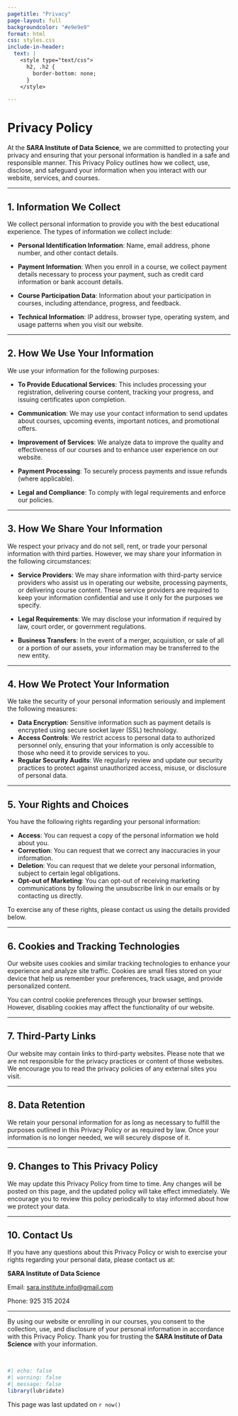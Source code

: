 ```yaml
---
pagetitle: "Privacy"
page-layout: full
backgroundcolor: "#e9e9e9"
format: html
css: styles.css
include-in-header: 
  text: |
    <style type="text/css">
      h2, .h2 {
        border-bottom: none;
      }
    </style>

---
```


# Privacy Policy

::: {.col}
::: {.card}

At the **SARA Institute of Data Science**, we are committed to protecting your privacy and ensuring that your personal information is handled in a safe and responsible manner. This Privacy Policy outlines how we collect, use, disclose, and safeguard your information when you interact with our website, services, and courses.

---

## 1. Information We Collect

We collect personal information to provide you with the best educational experience. The types of information we collect include:

- **Personal Identification Information**: Name, email address, phone number, and other contact details.

- **Payment Information**: When you enroll in a course, we collect payment details necessary to process your payment, such as credit card information or bank account details.

- **Course Participation Data**: Information about your participation in courses, including attendance, progress, and feedback.

- **Technical Information**: IP address, browser type, operating system, and usage patterns when you visit our website.

---

## 2. How We Use Your Information

We use your information for the following purposes:

- **To Provide Educational Services**: This includes processing your registration, delivering course content, tracking your progress, and issuing certificates upon completion.

- **Communication**: We may use your contact information to send updates about courses, upcoming events, important notices, and promotional offers.

- **Improvement of Services**: We analyze data to improve the quality and effectiveness of our courses and to enhance user experience on our website.

- **Payment Processing**: To securely process payments and issue refunds (where applicable).

- **Legal and Compliance**: To comply with legal requirements and enforce our policies.

---

## 3. How We Share Your Information

We respect your privacy and do not sell, rent, or trade your personal information with third parties. However, we may share your information in the following circumstances:

- **Service Providers**: We may share information with third-party service providers who assist us in operating our website, processing payments, or delivering course content. These service providers are required to keep your information confidential and use it only for the purposes we specify.

- **Legal Requirements**: We may disclose your information if required by law, court order, or government regulations.

- **Business Transfers**: In the event of a merger, acquisition, or sale of all or a portion of our assets, your information may be transferred to the new entity.

---

## 4. How We Protect Your Information

We take the security of your personal information seriously and implement the following measures:

- **Data Encryption**: Sensitive information such as payment details is encrypted using secure socket layer (SSL) technology.
- **Access Controls**: We restrict access to personal data to authorized personnel only, ensuring that your information is only accessible to those who need it to provide services to you.
- **Regular Security Audits**: We regularly review and update our security practices to protect against unauthorized access, misuse, or disclosure of personal data.

---

## 5. Your Rights and Choices

You have the following rights regarding your personal information:

- **Access**: You can request a copy of the personal information we hold about you.
- **Correction**: You can request that we correct any inaccuracies in your information.
- **Deletion**: You can request that we delete your personal information, subject to certain legal obligations.
- **Opt-out of Marketing**: You can opt-out of receiving marketing communications by following the unsubscribe link in our emails or by contacting us directly.

To exercise any of these rights, please contact us using the details provided below.

---

## 6. Cookies and Tracking Technologies

Our website uses cookies and similar tracking technologies to enhance your experience and analyze site traffic. Cookies are small files stored on your device that help us remember your preferences, track usage, and provide personalized content.

You can control cookie preferences through your browser settings. However, disabling cookies may affect the functionality of our website.

---

## 7. Third-Party Links

Our website may contain links to third-party websites. Please note that we are not responsible for the privacy practices or content of those websites. We encourage you to read the privacy policies of any external sites you visit.

---

## 8. Data Retention

We retain your personal information for as long as necessary to fulfill the purposes outlined in this Privacy Policy or as required by law. Once your information is no longer needed, we will securely dispose of it.

---

## 9. Changes to This Privacy Policy

We may update this Privacy Policy from time to time. Any changes will be posted on this page, and the updated policy will take effect immediately. We encourage you to review this policy periodically to stay informed about how we protect your data.

---

## 10. Contact Us

If you have any questions about this Privacy Policy or wish to exercise your rights regarding your personal data, please contact us at:

**SARA Institute of Data Science** 

Email: <sara.institute.info@gmail.com>  

Phone: 925 315 2024

---

By using our website or enrolling in our courses, you consent to the collection, use, and disclosure of your personal information in accordance with this Privacy Policy. Thank you for trusting the **SARA Institute of Data Science** with your information.

:::
:::

<br>

```r
#| echo: false
#| warning: false
#| message: false
library(lubridate)
```

This page was last updated on `r now()`